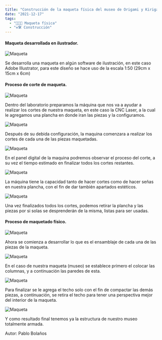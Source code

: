 ```yaml
---
title: "Construcción de la maqueta física del museo de Origami y Kirigami "
date: "2021-12-17"
tags:
  - "🧑🏻‍💻 Maqueta física"
  - "⚒️🛠️ Construcción"
---
```


#### Maqueta desarrollada en ilustrador.

![Maqueta](/images/maqueta-fisica-museo/1.jpg)

Se desarrolla una maqueta en algún software de ilustración, en este caso Adobe Illustrator, para este diseño se hace uso de la escala 1:50 (29cm x 15cm x 6cm)

#### Proceso de corte de maqueta.

![Maqueta](/images/maqueta-fisica-museo/2.jpg)

Dentro del laboratorio preparamos la máquina que nos va a ayudar a realizar los cortes de nuestra maqueta, en este caso la CNC Laser, a la cual le agregamos una plancha en donde iran las piezas y la configuramos.

![Maqueta](/images/maqueta-fisica-museo/3.jpg)

Después de su debida configuración, la maquina comenzara a realizar los cortes de cada una de las piezas maquetadas.

![Maqueta](/images/maqueta-fisica-museo/4.jpg)

En el panel digital de la maquina podremos observar el proceso del corte, a su vez el tiempo estimado en finalizar todos los cortes restantes.

![Maqueta](/images/maqueta-fisica-museo/5.jpg)

La máquina tiene la capacidad tanto de hacer cortes como de hacer señas en nuestra plancha, con el fin de dar también apartados estéticos.

![Maqueta](/images/maqueta-fisica-museo/6.jpg)

Una vez finalizados todos los cortes, podemos retirar la plancha y las piezas por si solas se desprenderán de la misma, listas para ser usadas.

#### Proceso de maquetado físico.

![Maqueta](/images/maqueta-fisica-museo/7.jpg)

Ahora se comienza a desarrollar lo que es el ensamblaje de cada una de las piezas de la maqueta.

![Maqueta](/images/maqueta-fisica-museo/8.jpg)

En el caso de nuestra maqueta (museo) se establece primero el colocar las columnas, y a continuación las paredes de esta.

![Maqueta](/images/maqueta-fisica-museo/9.jpg)

Para finalizar se le agrega el techo solo con el fin de compactar las demás piezas, a continuación, se retira el techo para tener una perspectiva mejor del interior de la maqueta.

![Maqueta](/images/maqueta-fisica-museo/10.jpg)

Y como resultado final tenemos ya la estructura de nuestro museo totalmente armada.

Autor: Pablo Bolaños
